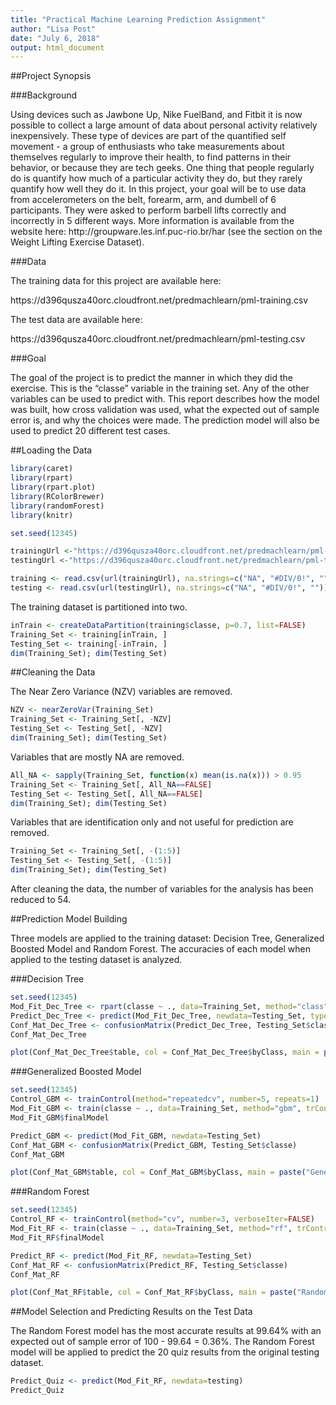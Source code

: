 ---
title: "Practical Machine Learning Prediction Assignment"
author: "Lisa Post"
date: "July 6, 2018"
output: html_document
---

##Project Synopsis

###Background

Using devices such as Jawbone Up, Nike FuelBand, and Fitbit it is now possible to collect a large amount of data about personal activity relatively inexpensively. These type of devices are part of the quantified self movement - a group of enthusiasts who take measurements about themselves regularly to improve their health, to find patterns in their behavior, or because they are tech geeks. One thing that people regularly do is quantify how much of a particular activity they do, but they rarely quantify how well they do it. In this project, your goal will be to use data from accelerometers on the belt, forearm, arm, and dumbell of 6 participants. They were asked to perform barbell lifts correctly and incorrectly in 5 different ways. More information is available from the website here: http://groupware.les.inf.puc-rio.br/har (see the section on the Weight Lifting Exercise Dataset).

###Data

The training data for this project are available here:

https://d396qusza40orc.cloudfront.net/predmachlearn/pml-training.csv

The test data are available here:

https://d396qusza40orc.cloudfront.net/predmachlearn/pml-testing.csv

###Goal

The goal of the project is to predict the manner in which they did the exercise. This is the "classe" variable in the training set. Any of the other variables can be used to predict with. This report describes how the model was built, how cross validation was used, what the expected out of sample error is, and why the choices were made. The prediction model will also be used to predict 20 different test cases.

##Loading the Data

```{r}
library(caret)
library(rpart)
library(rpart.plot)
library(RColorBrewer)
library(randomForest)
library(knitr)

set.seed(12345)

trainingUrl <-"https://d396qusza40orc.cloudfront.net/predmachlearn/pml-training.csv"
testingUrl <-"https://d396qusza40orc.cloudfront.net/predmachlearn/pml-testing.csv"

training <- read.csv(url(trainingUrl), na.strings=c("NA", "#DIV/0!", ""))
testing <- read.csv(url(testingUrl), na.strings=c("NA", "#DIV/0!", ""))
```

The training dataset is partitioned into two.

```{r}
inTrain <- createDataPartition(training$classe, p=0.7, list=FALSE)
Training_Set <- training[inTrain, ]
Testing_Set <- training[-inTrain, ]
dim(Training_Set); dim(Testing_Set)
```

##Cleaning the Data

The Near Zero Variance (NZV) variables are removed.

```{r}
NZV <- nearZeroVar(Training_Set)
Training_Set <- Training_Set[, -NZV]
Testing_Set <- Testing_Set[, -NZV]
dim(Training_Set); dim(Testing_Set)
```

Variables that are mostly NA are removed.

```{r}
All_NA <- sapply(Training_Set, function(x) mean(is.na(x))) > 0.95
Training_Set <- Training_Set[, All_NA==FALSE]
Testing_Set <- Testing_Set[, All_NA==FALSE]
dim(Training_Set); dim(Testing_Set)
```

Variables that are identification only and not useful for prediction are removed.

```{r}
Training_Set <- Training_Set[, -(1:5)]
Testing_Set <- Testing_Set[, -(1:5)]
dim(Training_Set); dim(Testing_Set)
```

After cleaning the data, the number of variables for the analysis has been reduced to 54.

##Prediction Model Building

Three models are applied to the training dataset: Decision Tree, Generalized Boosted Model and Random Forest. The accuracies of each model when applied to the testing dataset is analyzed.

###Decision Tree

```{r}
set.seed(12345)
Mod_Fit_Dec_Tree <- rpart(classe ~ ., data=Training_Set, method="class")
Predict_Dec_Tree <- predict(Mod_Fit_Dec_Tree, newdata=Testing_Set, type="class")
Conf_Mat_Dec_Tree <- confusionMatrix(Predict_Dec_Tree, Testing_Set$classe)
Conf_Mat_Dec_Tree
```

```{r}
plot(Conf_Mat_Dec_Tree$table, col = Conf_Mat_Dec_Tree$byClass, main = paste("Decision Tree Accuracy =", round(Conf_Mat_Dec_Tree$overall['Accuracy'], 4)))
```

###Generalized Boosted Model

```{r}
set.seed(12345)
Control_GBM <- trainControl(method="repeatedcv", number=5, repeats=1)
Mod_Fit_GBM <- train(classe ~ ., data=Training_Set, method="gbm", trControl=Control_GBM, verbose=FALSE)
Mod_Fit_GBM$finalModel
```

```{r}
Predict_GBM <- predict(Mod_Fit_GBM, newdata=Testing_Set)
Conf_Mat_GBM <- confusionMatrix(Predict_GBM, Testing_Set$classe)
Conf_Mat_GBM
```

```{r}
plot(Conf_Mat_GBM$table, col = Conf_Mat_GBM$byClass, main = paste("Generalized Boosted Model Accuracy =", round(Conf_Mat_GBM$overall['Accuracy'], 4)))
```

###Random Forest

```{r}
set.seed(12345)
Control_RF <- trainControl(method="cv", number=3, verboseIter=FALSE)
Mod_Fit_RF <- train(classe ~ ., data=Training_Set, method="rf", trControl=Control_RF)
Mod_Fit_RF$finalModel
```

```{r}
Predict_RF <- predict(Mod_Fit_RF, newdata=Testing_Set)
Conf_Mat_RF <- confusionMatrix(Predict_RF, Testing_Set$classe)
Conf_Mat_RF
```

```{r}
plot(Conf_Mat_RF$table, col = Conf_Mat_RF$byClass, main = paste("Random Forest Accuracy =", round(Conf_Mat_RF$overall['Accuracy'], 4)))
```

##Model Selection and Predicting Results on the Test Data

The Random Forest model has the most accurate results at 99.64% with an expected out of sample error of 100 - 99.64 = 0.36%. The Random Forest model will be applied to predict the 20 quiz results from the original testing dataset.

```{r}
Predict_Quiz <- predict(Mod_Fit_RF, newdata=testing)
Predict_Quiz
```









